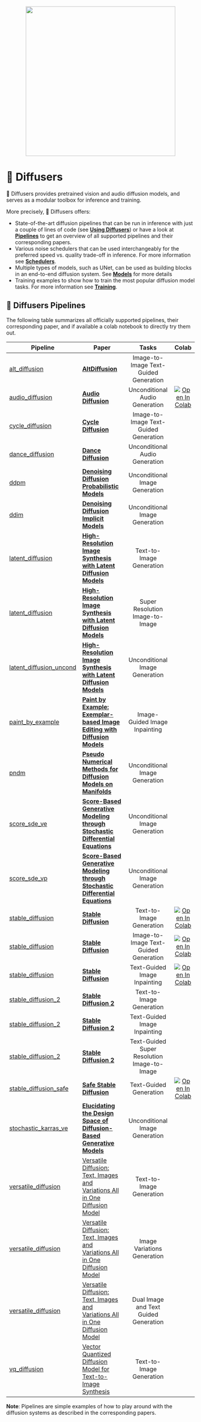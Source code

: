 <!--Copyright 2022 The HuggingFace Team. All rights reserved.

Licensed under the Apache License, Version 2.0 (the "License"); you may not use this file except in compliance with
the License. You may obtain a copy of the License at

http://www.apache.org/licenses/LICENSE-2.0

Unless required by applicable law or agreed to in writing, software distributed under the License is distributed on
an "AS IS" BASIS, WITHOUT WARRANTIES OR CONDITIONS OF ANY KIND, either express or implied. See the License for the
specific language governing permissions and limitations under the License.
-->

<p align="center">
    <br>
    <img src="https://raw.githubusercontent.com/huggingface/diffusers/77aadfee6a891ab9fcfb780f87c693f7a5beeb8e/docs/source/imgs/diffusers_library.jpg" width="400"/>
    <br>
</p>

# 🧨 Diffusers

🤗 Diffusers provides pretrained vision and audio diffusion models, and serves as a modular toolbox for inference and training.

More precisely, 🤗 Diffusers offers:

- State-of-the-art diffusion pipelines that can be run in inference with just a couple of lines of code (see [**Using Diffusers**](./using-diffusers/conditional_image_generation)) or have a look at [**Pipelines**](#pipelines) to get an overview of all supported pipelines and their corresponding papers.
- Various noise schedulers that can be used interchangeably for the preferred speed vs. quality trade-off in inference. For more information see [**Schedulers**](./api/schedulers/overview).
- Multiple types of models, such as UNet, can be used as building blocks in an end-to-end diffusion system. See [**Models**](./api/models) for more details 
- Training examples to show how to train the most popular diffusion model tasks. For more information see [**Training**](./training/overview).

## 🧨 Diffusers Pipelines

The following table summarizes all officially supported pipelines, their corresponding paper, and if 
available a colab notebook to directly try them out.

| Pipeline | Paper | Tasks | Colab
|---|---|:---:|:---:|
| [alt_diffusion](./api/pipelines/alt_diffusion) | [**AltDiffusion**](https://arxiv.org/abs/2211.06679) | Image-to-Image Text-Guided Generation |
| [audio_diffusion](./api/pipelines/audio_diffusion) | [**Audio Diffusion**](https://github.com/teticio/audio-diffusion.git) | Unconditional Audio Generation | [![Open In Colab](https://colab.research.google.com/assets/colab-badge.svg)](https://colab.research.google.com/github/teticio/audio-diffusion/blob/master/notebooks/audio_diffusion_pipeline.ipynb)
| [cycle_diffusion](./api/pipelines/cycle_diffusion) | [**Cycle Diffusion**](https://arxiv.org/abs/2210.05559) | Image-to-Image Text-Guided Generation |
| [dance_diffusion](./api/pipelines/dance_diffusion) | [**Dance Diffusion**](https://github.com/williamberman/diffusers.git) | Unconditional Audio Generation |
| [ddpm](./api/pipelines/ddpm) | [**Denoising Diffusion Probabilistic Models**](https://arxiv.org/abs/2006.11239) | Unconditional Image Generation |
| [ddim](./api/pipelines/ddim) | [**Denoising Diffusion Implicit Models**](https://arxiv.org/abs/2010.02502) | Unconditional Image Generation |
| [latent_diffusion](./api/pipelines/latent_diffusion) | [**High-Resolution Image Synthesis with Latent Diffusion Models**](https://arxiv.org/abs/2112.10752)| Text-to-Image Generation | 
| [latent_diffusion](./api/pipelines/latent_diffusion) | [**High-Resolution Image Synthesis with Latent Diffusion Models**](https://arxiv.org/abs/2112.10752)| Super Resolution Image-to-Image | 
| [latent_diffusion_uncond](./api/pipelines/latent_diffusion_uncond) | [**High-Resolution Image Synthesis with Latent Diffusion Models**](https://arxiv.org/abs/2112.10752) | Unconditional Image Generation | 
| [paint_by_example](./api/pipelines/paint_by_example) | [**Paint by Example: Exemplar-based Image Editing with Diffusion Models**](https://arxiv.org/abs/2211.13227) | Image-Guided Image Inpainting | 
| [pndm](./api/pipelines/pndm) | [**Pseudo Numerical Methods for Diffusion Models on Manifolds**](https://arxiv.org/abs/2202.09778) | Unconditional Image Generation | 
| [score_sde_ve](./api/pipelines/score_sde_ve) | [**Score-Based Generative Modeling through Stochastic Differential Equations**](https://openreview.net/forum?id=PxTIG12RRHS) | Unconditional Image Generation | 
| [score_sde_vp](./api/pipelines/score_sde_vp) | [**Score-Based Generative Modeling through Stochastic Differential Equations**](https://openreview.net/forum?id=PxTIG12RRHS) | Unconditional Image Generation | 
| [stable_diffusion](./api/pipelines/stable_diffusion) | [**Stable Diffusion**](https://stability.ai/blog/stable-diffusion-public-release) | Text-to-Image Generation | [![Open In Colab](https://colab.research.google.com/assets/colab-badge.svg)](https://colab.research.google.com/github/huggingface/notebooks/blob/main/diffusers/training_example.ipynb)
| [stable_diffusion](./api/pipelines/stable_diffusion) | [**Stable Diffusion**](https://stability.ai/blog/stable-diffusion-public-release) | Image-to-Image Text-Guided Generation | [![Open In Colab](https://colab.research.google.com/assets/colab-badge.svg)](https://colab.research.google.com/github/huggingface/notebooks/blob/main/diffusers/image_2_image_using_diffusers.ipynb)
| [stable_diffusion](./api/pipelines/stable_diffusion) | [**Stable Diffusion**](https://stability.ai/blog/stable-diffusion-public-release) | Text-Guided Image Inpainting | [![Open In Colab](https://colab.research.google.com/assets/colab-badge.svg)](https://colab.research.google.com/github/huggingface/notebooks/blob/main/diffusers/in_painting_with_stable_diffusion_using_diffusers.ipynb)
| [stable_diffusion_2](./api/pipelines/stable_diffusion_2) | [**Stable Diffusion 2**](https://stability.ai/blog/stable-diffusion-v2-release) | Text-to-Image Generation | 
| [stable_diffusion_2](./api/pipelines/stable_diffusion_2) | [**Stable Diffusion 2**](https://stability.ai/blog/stable-diffusion-v2-release) | Text-Guided Image Inpainting | 
| [stable_diffusion_2](./api/pipelines/stable_diffusion_2) | [**Stable Diffusion 2**](https://stability.ai/blog/stable-diffusion-v2-release) | Text-Guided Super Resolution Image-to-Image |
| [stable_diffusion_safe](./api/pipelines/stable_diffusion_safe) | [**Safe Stable Diffusion**](https://arxiv.org/abs/2211.05105) | Text-Guided Generation | [![Open In Colab](https://colab.research.google.com/assets/colab-badge.svg)](https://colab.research.google.com/github/ml-research/safe-latent-diffusion/blob/main/examples/Safe%20Latent%20Diffusion.ipynb)
| [stochastic_karras_ve](./api/pipelines/stochastic_karras_ve) | [**Elucidating the Design Space of Diffusion-Based Generative Models**](https://arxiv.org/abs/2206.00364) | Unconditional Image Generation | 
| [versatile_diffusion](./api/pipelines/versatile_diffusion) | [Versatile Diffusion: Text, Images and Variations All in One Diffusion Model](https://arxiv.org/abs/2211.08332) | Text-to-Image Generation | 
| [versatile_diffusion](./api/pipelines/versatile_diffusion) | [Versatile Diffusion: Text, Images and Variations All in One Diffusion Model](https://arxiv.org/abs/2211.08332) | Image Variations Generation | 
| [versatile_diffusion](./api/pipelines/versatile_diffusion) | [Versatile Diffusion: Text, Images and Variations All in One Diffusion Model](https://arxiv.org/abs/2211.08332) | Dual Image and Text Guided Generation | 
| [vq_diffusion](./api/pipelines/vq_diffusion) | [Vector Quantized Diffusion Model for Text-to-Image Synthesis](https://arxiv.org/abs/2111.14822) | Text-to-Image Generation | 

**Note**: Pipelines are simple examples of how to play around with the diffusion systems as described in the corresponding papers. 
